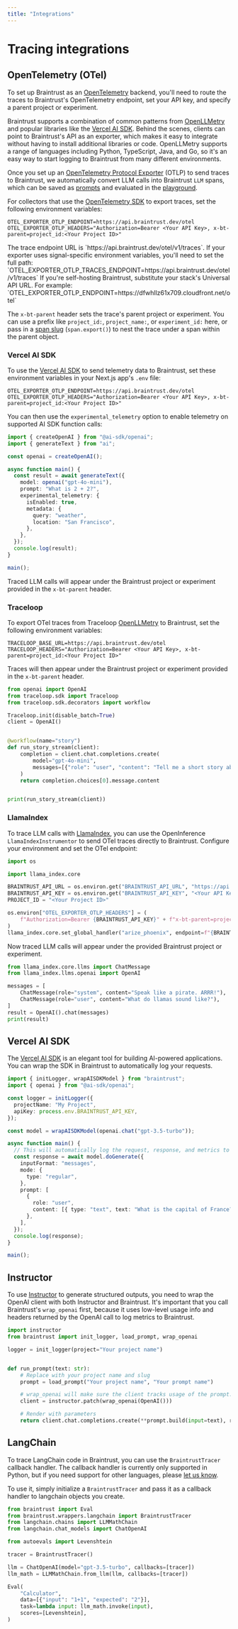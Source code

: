 ```yaml
---
title: "Integrations"
---
```



# Tracing integrations

## OpenTelemetry (OTel)

To set up Braintrust as an [OpenTelemetry](https://opentelemetry.io/docs/)
backend, you'll need to route the traces to Braintrust's OpenTelemetry endpoint,
set your API key, and specify a parent project or experiment.

Braintrust supports a combination of common patterns from [OpenLLMetry](https://github.com/traceloop/openllmetry) and popular libraries like the [Vercel AI SDK](https://sdk.vercel.ai/). Behind the scenes, clients can point to Braintrust's API as an exporter, which makes it easy to integrate without having to install additional libraries or code. OpenLLMetry supports a range of languages including Python, TypeScript, Java, and Go, so it's an easy way to start logging to Braintrust from many different environments.

Once you set up an [OpenTelemetry Protocol Exporter](https://opentelemetry.io/docs/languages/js/exporters/) (OTLP) to send traces to Braintrust, we automatically
convert LLM calls into Braintrust `LLM` spans, which
can be saved as [prompts](/docs/guides/functions/prompts)
and evaluated in the [playground](/docs/guides/playground).

For collectors that use the [OpenTelemetry SDK](https://opentelemetry.io/docs/languages/) to export traces, set the
following environment variables:

```
OTEL_EXPORTER_OTLP_ENDPOINT=https://api.braintrust.dev/otel
OTEL_EXPORTER_OTLP_HEADERS="Authorization=Bearer <Your API Key>, x-bt-parent=project_id:<Your Project ID>"
```

<Callout type="info">
  The trace endpoint URL is `https://api.braintrust.dev/otel/v1/traces`. If your
  exporter uses signal-specific environment variables, you'll need to set the
  full path:
  `OTEL_EXPORTER_OTLP_TRACES_ENDPOINT=https://api.braintrust.dev/otel/v1/traces`
</Callout>

<Callout type="info">
  If you're self-hosting Braintrust, substitute your stack's Universal API URL.
  For example:
  `OTEL_EXPORTER_OTLP_ENDPOINT=https://dfwhllz61x709.cloudfront.net/otel`
</Callout>

The `x-bt-parent` header sets the trace's parent project or experiment. You can use
a prefix like `project_id:`, `project_name:`, or `experiment_id:` here, or pass in
a [span slug](/docs/guides/tracing#distributed-tracing)
(`span.export()`) to nest the trace under a span within the parent object.

### Vercel AI SDK

To use the [Vercel AI SDK](https://sdk.vercel.ai/docs/ai-sdk-core/telemetry) to send
telemetry data to Braintrust, set these environment variables in your Next.js
app's `.env` file:

```
OTEL_EXPORTER_OTLP_ENDPOINT=https://api.braintrust.dev/otel
OTEL_EXPORTER_OTLP_HEADERS="Authorization=Bearer <Your API Key>, x-bt-parent=project_id:<Your Project ID>"
```

You can then use the `experimental_telemetry` option to enable telemetry on
supported AI SDK function calls:

```typescript
import { createOpenAI } from "@ai-sdk/openai";
import { generateText } from "ai";

const openai = createOpenAI();

async function main() {
  const result = await generateText({
    model: openai("gpt-4o-mini"),
    prompt: "What is 2 + 2?",
    experimental_telemetry: {
      isEnabled: true,
      metadata: {
        query: "weather",
        location: "San Francisco",
      },
    },
  });
  console.log(result);
}

main();
```

Traced LLM calls will appear under the Braintrust project or experiment
provided in the `x-bt-parent` header.

### Traceloop

To export OTel traces from Traceloop
[OpenLLMetry](https://www.traceloop.com/docs) to Braintrust, set the following
environment variables:

```
TRACELOOP_BASE_URL=https://api.braintrust.dev/otel
TRACELOOP_HEADERS="Authorization=Bearer <Your API Key>, x-bt-parent=project_id:<Your Project ID>"
```

Traces will then appear under the Braintrust project or experiment provided in
the `x-bt-parent` header.

```python
from openai import OpenAI
from traceloop.sdk import Traceloop
from traceloop.sdk.decorators import workflow

Traceloop.init(disable_batch=True)
client = OpenAI()


@workflow(name="story")
def run_story_stream(client):
    completion = client.chat.completions.create(
        model="gpt-4o-mini",
        messages=[{"role": "user", "content": "Tell me a short story about LLM evals."}],
    )
    return completion.choices[0].message.content


print(run_story_stream(client))
```

### LlamaIndex

To trace LLM calls with [LlamaIndex](https://docs.llamaindex.ai/en/stable/module_guides/observability/), you can use the OpenInference `LlamaIndexInstrumentor` to send OTel traces directly to Braintrust. Configure your environment and set the OTel endpoint:

```python
import os

import llama_index.core

BRAINTRUST_API_URL = os.environ.get("BRAINTRUST_API_URL", "https://api.braintrust.dev")
BRAINTRUST_API_KEY = os.environ.get("BRAINTRUST_API_KEY", "<Your API Key>")
PROJECT_ID = "<Your Project ID>"

os.environ["OTEL_EXPORTER_OTLP_HEADERS"] = (
    f"Authorization=Bearer {BRAINTRUST_API_KEY}" + f"x-bt-parent=project_id:{PROJECT_ID}"
)
llama_index.core.set_global_handler("arize_phoenix", endpoint=f"{BRAINTRUST_API_URL}/otel/v1/traces")
```

Now traced LLM calls will appear under the provided Braintrust project or experiment.

```python
from llama_index.core.llms import ChatMessage
from llama_index.llms.openai import OpenAI

messages = [
    ChatMessage(role="system", content="Speak like a pirate. ARRR!"),
    ChatMessage(role="user", content="What do llamas sound like?"),
]
result = OpenAI().chat(messages)
print(result)
```

## Vercel AI SDK

The [Vercel AI SDK](https://sdk.vercel.ai/docs/ai-sdk-core) is an elegant tool for building AI-powered applications.
You can wrap the SDK in Braintrust to automatically log your requests.

```typescript
import { initLogger, wrapAISDKModel } from "braintrust";
import { openai } from "@ai-sdk/openai";

const logger = initLogger({
  projectName: "My Project",
  apiKey: process.env.BRAINTRUST_API_KEY,
});

const model = wrapAISDKModel(openai.chat("gpt-3.5-turbo"));

async function main() {
  // This will automatically log the request, response, and metrics to Braintrust
  const response = await model.doGenerate({
    inputFormat: "messages",
    mode: {
      type: "regular",
    },
    prompt: [
      {
        role: "user",
        content: [{ type: "text", text: "What is the capital of France?" }],
      },
    ],
  });
  console.log(response);
}

main();
```

## Instructor

To use [Instructor](https://github.com/jxnl/instructor) to generate structured outputs, you need to wrap the
OpenAI client with both Instructor and Braintrust. It's important that you call Braintrust's `wrap_openai` first,
because it uses low-level usage info and headers returned by the OpenAI call to log metrics to Braintrust.

```python
import instructor
from braintrust import init_logger, load_prompt, wrap_openai

logger = init_logger(project="Your project name")


def run_prompt(text: str):
    # Replace with your project name and slug
    prompt = load_prompt("Your project name", "Your prompt name")

    # wrap_openai will make sure the client tracks usage of the prompt.
    client = instructor.patch(wrap_openai(OpenAI()))

    # Render with parameters
    return client.chat.completions.create(**prompt.build(input=text), response_model=MyResponseModel)
```

## LangChain

To trace LangChain code in Braintrust, you can use the `BraintrustTracer` callback handler. The callback
handler is currently only supported in Python, but if you need support for other languages, please
[let us know](/contact).

To use it, simply initialize a `BraintrustTracer` and pass it as a callback handler to langchain objects
you create.

```python
from braintrust import Eval
from braintrust.wrappers.langchain import BraintrustTracer
from langchain.chains import LLMMathChain
from langchain.chat_models import ChatOpenAI

from autoevals import Levenshtein

tracer = BraintrustTracer()

llm = ChatOpenAI(model="gpt-3.5-turbo", callbacks=[tracer])
llm_math = LLMMathChain.from_llm(llm, callbacks=[tracer])

Eval(
    "Calculator",
    data=[{"input": "1+1", "expected": "2"}],
    task=lambda input: llm_math.invoke(input),
    scores=[Levenshtein],
)
```
